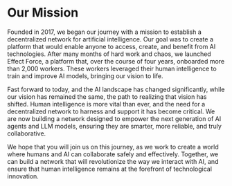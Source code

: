 # Our Mission

Founded in 2017, we began our journey with a mission to establish a decentralized network for artificial intelligence. Our goal was to create a platform that would enable anyone to access, create, and benefit from AI technologies. After many months of hard work and chaos, we launched Effect Force, a platform that, over the course of four years, onboarded more than 2,000 workers. These workers leveraged their human intelligence to train and improve AI models, bringing our vision to life.

Fast forward to today, and the AI landscape has changed significantly, while our vision has remained the same, the path to realizing that vision has shifted. Human intelligence is more vital than ever, and the need for a decentralized network to harness and support it has become critical. We are now building a network designed to empower the next generation of AI agents and LLM models, ensuring they are smarter, more reliable, and truly collaborative.

We hope that you will join us on this journey, as we work to create a world where humans and AI can collaborate safely and effectively. Together, we can build a network that will revolutionize the way we interact with AI, and ensure that human intelligence remains at the forefront of technological innovation.